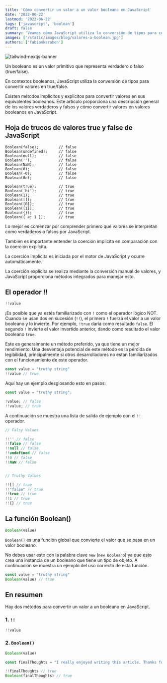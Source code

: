 ```yaml
---
title: 'Cómo convertir un valor a un valor booleano en JavaScript'
date: '2022-06-22'
lastmod: '2022-06-22'
tags: ['javascript', 'boolean']
draft: false
summary: 'Veamos cómo JavaScript utiliza la conversión de tipos para convertir valores en booleanos true/false.'
images: ['/static/images/blog/valores-a-boolean.jpg']
authors: ['fabiankaraben']
---
```


![tailwind-nextjs-banner](/../static/images/blog/valores-a-boolean.jpg)

Un booleano es un valor primitivo que representa verdadero o falso (true/false).

En contextos booleanos, JavaScript utiliza la conversión de tipos para convertir valores en true/false.

Existen métodos implícitos y explícitos para convertir valores en sus equivalentes booleanos. Este artículo proporciona una descripción general de los valores verdaderos y falsos y cómo convertir valores en valores booleanos en JavaScript.

## Hoja de trucos de valores true y false de JavaScript

```
Boolean(false);         // false
Boolean(undefined);     // false
Boolean(null);          // false
Boolean('');            // false
Boolean(NaN);           // false
Boolean(0);             // false
Boolean(-0);            // false
Boolean(0n);            // false

Boolean(true);          // true
Boolean('hi');          // true
Boolean(1);             // true
Boolean([]);            // true
Boolean([0]);           // true
Boolean([1]);           // true
Boolean({});            // true
Boolean({ a: 1 });      // true
```

Lo mejor es comenzar por comprender primero qué valores se interpretan como verdaderos o falsos por JavaScript. 

También es importante entender la coerción implícita en comparación con la coerción explícita. 

La coerción implícita es iniciada por el motor de JavaScript y ocurre automáticamente. 

La coerción explícita se realiza mediante la conversión manual de valores, y JavaScript proporciona métodos integrados para manejar esto.

## El operador !!

```javascript
!!value
```

¡Es posible que ya estés familiarizado con `!` como el operador lógico NOT. Cuando se usan dos en sucesión (`!!`), 
el primero `!` fuerza el valor a un valor booleano y lo invierte. Por ejemplo, `!true` daría como resultado `false`. 
El segundo `!` invierte el valor invertido anterior, dando como resultado el valor booleano `true`. 

Este es generalmente un método preferido, ya que tiene un mejor rendimiento. 
Una desventaja potencial de este método es la pérdida de legibilidad, principalmente si otros desarrolladores 
no están familiarizados con el funcionamiento de este operador.

```javascript
const value = "truthy string"
!!value // true
```

Aquí hay un ejemplo desglosando esto en pasos:

```javascript
const value = "truthy string";

!value; // false
!!value; // true
```

A continuación se muestra una lista de salida de ejemplo con el `!!` operador.

```javascript
// Falsy Values

!!'' // false
!!false // false
!!null // false
!!undefined // false
!!0 // false
!!NaN // false


// Truthy Values

!![] // true
!!"false" // true
!!true // true
!!1 // true
!!{} // true
```

## La función Boolean()

```javascript
Boolean(value)
```

`Boolean()` es una función global que convierte el valor que se pasa en un valor booleano. 

No debes usar esto con la palabra clave `new` (`new Booleano`) ya que esto crea una instancia de un booleano 
que tiene un tipo de objeto. A continuación se muestra un ejemplo del uso correcto de esta función.

```javascript
const value = "truthy string"
Boolean(value) // true
```

## En resumen

Hay dos métodos para convertir un valor a un booleano en JavaScript.

### 1. `!!`

```javascript
!!value
```

### 2. `Boolean()`

```javascript
Boolean(value)
```

```javascript
const finalThoughts = "I really enjoyed writing this article. Thanks for reading!"

!!finalThoughts // true
Boolean(finalThoughts) // true
```
